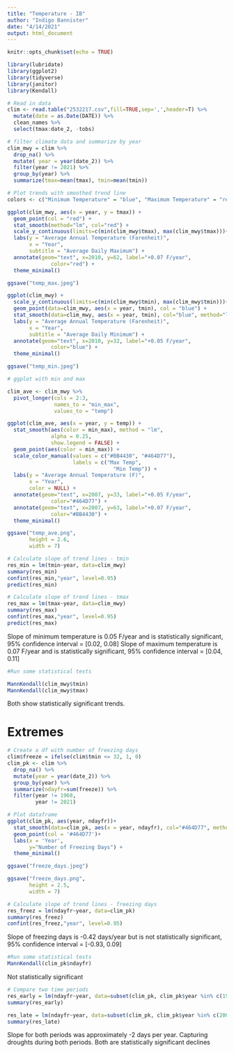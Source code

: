 ```yaml
---
title: "Temperature - IB"
author: "Indigo Bannister"
date: "4/14/2021"
output: html_document
---
```


```r
knitr::opts_chunk$set(echo = TRUE)

library(lubridate)
library(ggplot2)
library(tidyverse)
library(janitor)
library(Kendall)

```


```r
# Read in data
clim <- read.table("2532217.csv",fill=TRUE,sep=',',header=T) %>% 
  mutate(date = as.Date(DATE)) %>% 
  clean_names %>% 
  select(tmax:date_2, -tobs)

```

```r
# filter climate data and summarize by year
clim_mwy = clim %>% 
  drop_na() %>% 
  mutate( year = year(date_2)) %>% 
  filter(year != 2021) %>% 
  group_by(year) %>% 
  summarize(tmax=mean(tmax), tmin=mean(tmin))

# Plot trends with smoothed trend line
colors <- c("Minimum Temperature" = "blue", "Maximum Temperature" = "red")

ggplot(clim_mwy, aes(x = year, y = tmax)) +
  geom_point(col = "red") +
  stat_smooth(method="lm", col="red") +
  scale_y_continuous(limits=c(min(clim_mwy$tmax), max(clim_mwy$tmax)))+
  labs(y = "Average Annual Temperature (Farenheit)",
       x = "Year",
       subtitle = "Average Daily Maximum") +
  annotate(geom="text", x=2010, y=62, label="+0.07 F/year",
              color="red") +
  theme_minimal()

ggsave("temp_max.jpeg")

ggplot(clim_mwy) +
  scale_y_continuous(limits=c(min(clim_mwy$tmin), max(clim_mwy$tmin)))+
  geom_point(data=clim_mwy, aes(x = year, tmin), col = "blue") +
  stat_smooth(data=clim_mwy, aes(x = year, tmin), col="blue", method="lm") +
  labs(y = "Average Annual Temperature (Farenheit)",
       x = "Year",
       subtitle = "Average Daily Minimum") +
  annotate(geom="text", x=2010, y=32, label="+0.05 F/year",
              color="blue") +
  theme_minimal()

ggsave("temp_min.jpeg")

# ggplot with min and max

clim_ave <- clim_mwy %>% 
  pivot_longer(cols = 2:3,
               names_to = "min_max",
               values_to = "temp")

ggplot(clim_ave, aes(x = year, y = temp)) +
  stat_smooth(aes(color = min_max), method = "lm",
              alpha = 0.25,
              show.legend = FALSE) +
  geom_point(aes(color = min_max)) +
  scale_color_manual(values = c("#BB4430", "#464D77"),
                     labels = c("Max Temp", 
                                  "Min Temp")) + 
  labs(y = "Average Annual Temperature (F)",
       x = "Year",
       color = NULL) +
  annotate(geom="text", x=2007, y=33, label="+0.05 F/year",
              color="#464D77") +
  annotate(geom="text", x=2007, y=63, label="+0.07 F/year",
              color="#BB4430") +
  theme_minimal() 

ggsave("temp_ave.png",
       height = 2.6,
       width = 7)
```

```r
# Calculate slope of trend lines - tmin
res_min = lm(tmin~year, data=clim_mwy)
summary(res_min)
confint(res_min,"year", level=0.95)
predict(res_min)

# Calculate slope of trend lines - tmax
res_max = lm(tmax~year, data=clim_mwy)
summary(res_max)
confint(res_max,"year", level=0.95)
predict(res_max)

```

Slope of minimum temperature is 0.05 F/year and is statistically significant, 95% confidence interval = [0.02, 0.08]
Slope of maximum temperature is 0.07 F/year and is statistically significant, 95% confidence interval = [0.04, 0.11]

```r
#Run some statistical tests

MannKendall(clim_mwy$tmin)
MannKendall(clim_mwy$tmax)

```
Both show statistically significant trends.


# Extremes

```r
# Create a df with number of freezing days
clim$freeze = ifelse(clim$tmin <= 32, 1, 0)
clim_pk <- clim %>% 
  drop_na() %>% 
  mutate(year = year(date_2)) %>% 
  group_by(year) %>% 
  summarize(ndayfr=sum(freeze)) %>% 
  filter(year != 1968,
         year != 2021)

# Plot dataframe
ggplot(clim_pk, aes(year, ndayfr))+
  stat_smooth(data=clim_pk, aes(x = year, ndayfr), col="#464D77", method="lm", alpha = 0.25) +
  geom_point(col = '#464D77')+
  labs(x = 'Year',
       y="Number of Freezing Days") + 
  theme_minimal() 

ggsave("freeze_days.jpeg")

ggsave("freeze_days.png",
       height = 2.5,
       width = 7)
```

```r
# Calculate slope of trend lines - freezing days
res_freez = lm(ndayfr~year, data=clim_pk)
summary(res_freez)
confint(res_freez,"year", level=0.95)
```
Slope of freezing days is -0.42 days/year but is not statistically significant, 95% confidence interval = [-0.93, 0.09]

```r
#Run some statistical tests
MannKendall(clim_pk$ndayfr)
```
Not statistically significant

```r
# Compare two time periods
res_early = lm(ndayfr~year, data=subset(clim_pk, clim_pk$year %in% c(1969:1990)))
summary(res_early)

res_late = lm(ndayfr~year, data=subset(clim_pk, clim_pk$year %in% c(2000:2020)))
summary(res_late)

```
Slope for both periods was approximately -2 days per year. Capturing droughts during both periods. Both are statistically significant declines

